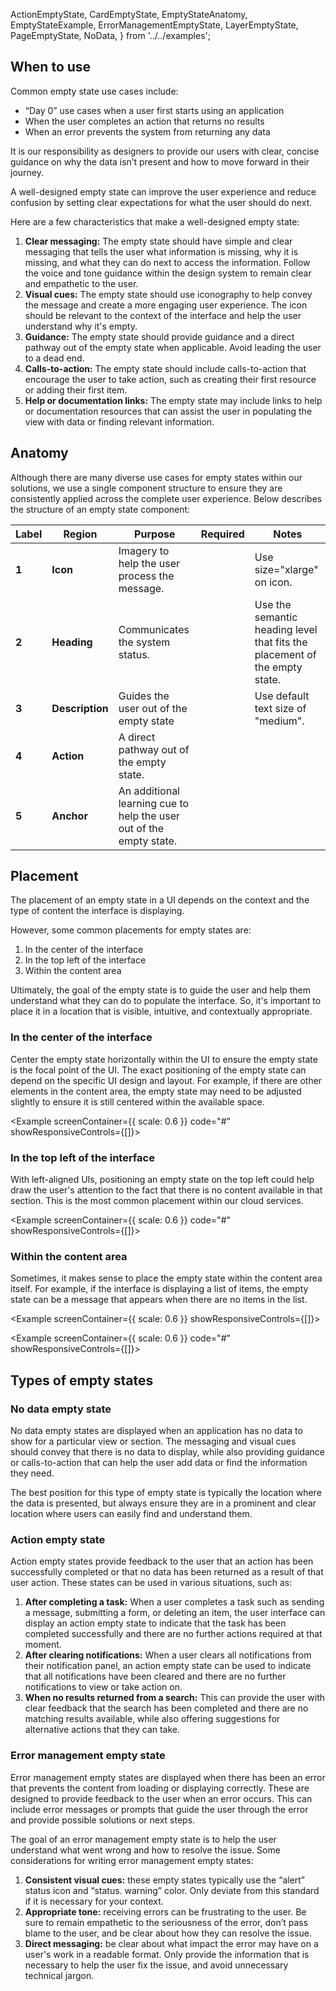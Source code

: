   ActionEmptyState,
  CardEmptyState,
  EmptyStateAnatomy,
  EmptyStateExample,
  ErrorManagementEmptyState,
  LayerEmptyState,
  PageEmptyState,
  NoData,
} from '../../examples';

<Example code="#" figma="#">
  <EmptyStateExample />
</Example>

## When to use

Common empty state use cases include:

- “Day 0” use cases when a user first starts using an application
- When the user completes an action that returns no results
- When an error prevents the system from returning any data

It is our responsibility as designers to provide our users with clear, concise guidance on why the data isn’t present and how to move forward in their journey.

A well-designed empty state can improve the user experience and reduce confusion by setting clear expectations for what the user should do next.

Here are a few characteristics that make a well-designed empty state:

1.  **Clear messaging:** The empty state should have simple and clear messaging that tells the user what information is missing, why it is missing, and what they can do next to access the information. Follow the voice and tone guidance within the design system to remain clear and empathetic to the user.
1.  **Visual cues:** The empty state should use iconography to help convey the message and create a more engaging user experience. The icon should be relevant to the context of the interface and help the user understand why it's empty.
1.  **Guidance:** The empty state should provide guidance and a direct pathway out of the empty state when applicable. Avoid leading the user to a dead end.
1.  **Calls-to-action:** The empty state should include calls-to-action that encourage the user to take action, such as creating their first resource or adding their first item.
1.  **Help or documentation links:** The empty state may include links to help or documentation resources that can assist the user in populating the view with data or finding relevant information.

## Anatomy

<Example plain>
  <EmptyStateAnatomy />
</Example>

Although there are many diverse use cases for empty states within our solutions, we use a single component structure to ensure they are consistently applied across the complete user experience. Below describes the structure of an empty state component:

| Label | Region          | Purpose                                                             |                  Required                   | Notes                                                                      |
| ----- | --------------- | ------------------------------------------------------------------- | :-----------------------------------------: | -------------------------------------------------------------------------- |
| **1** | **Icon**        | Imagery to help the user process the message.                       |                                             | Use size="xlarge" on icon.                                                 |
| **2** | **Heading**     | Communicates the system status.                                     | <Checkmark a11yTitle="true" size="small" /> | Use the semantic heading level that fits the placement of the empty state. |
| **3** | **Description** | Guides the user out of the empty state                              | <Checkmark a11yTitle="true" size="small" /> | Use default text size of "medium".                                         |
| **4** | **Action**      | A direct pathway out of the empty state.                            |                                             |                                                                            |
| **5** | **Anchor**      | An additional learning cue to help the user out of the empty state. |                                             |                                                                            |

## Placement

The placement of an empty state in a UI depends on the context and the type of content the interface is displaying.

However, some common placements for empty states are:

1. In the center of the interface
1. In the top left of the interface
1. Within the content area

Ultimately, the goal of the empty state is to guide the user and help them understand what they can do to populate the interface. So, it's important to place it in a location that is visible, intuitive, and contextually appropriate.

### In the center of the interface

Center the empty state horizontally within the UI to ensure the empty state is the focal point of the UI. The exact positioning of the empty state can depend on the specific UI design and layout. For example, if there are other elements in the content area, the empty state may need to be adjusted slightly to ensure it is still centered within the available space.

<Example screenContainer={{ scale: 0.6 }} code="#" showResponsiveControls={[]}>
  <PageEmptyState />
</Example>

### In the top left of the interface

With left-aligned UIs, positioning an empty state on the top left could help draw the user's attention to the fact that there is no content available in that section. This is the most common placement within our cloud services.

<Example screenContainer={{ scale: 0.6 }} code="#" showResponsiveControls={[]}>
  <PageEmptyState alignEmptyState="start" />
</Example>

### Within the content area

Sometimes, it makes sense to place the empty state within the content area itself. For example, if the interface is displaying a list of items, the empty state can be a message that appears when there are no items in the list.

<Example screenContainer={{ scale: 0.6 }} showResponsiveControls={[]}>
  <CardEmptyState />
</Example>

<Example screenContainer={{ scale: 0.6 }} code="#" showResponsiveControls={[]}>
  <LayerEmptyState alignEmptyState="start" />
</Example>

## Types of empty states

### No data empty state

No data empty states are displayed when an application has no data to show for a particular view or section. The messaging and visual cues should convey that there is no data to display, while also providing guidance or calls-to-action that can help the user add data or find the information they need.

The best position for this type of empty state is typically the location where the data is presented, but always ensure they are in a prominent and clear location where users can easily find and understand them.

<Example code="#" figma="#">
  <NoData />
</Example>

### Action empty state

Action empty states provide feedback to the user that an action has been successfully completed or that no data has been returned as a result of that user action. These states can be used in various situations, such as:

1. **After completing a task:** When a user completes a task such as sending a message, submitting a form, or deleting an item, the user interface can display an action empty state to indicate that the task has been completed successfully and there are no further actions required at that moment.
2. **After clearing notifications:** When a user clears all notifications from their notification panel, an action empty state can be used to indicate that all notifications have been cleared and there are no further notifications to view or take action on.
3. **When no results returned from a search:** This can provide the user with clear feedback that the search has been completed and there are no matching results available, while also offering suggestions for alternative actions that they can take.

<Example code="#" figma="#">
  <ActionEmptyState />
</Example>

### Error management empty state

Error management empty states are displayed when there has been an error that prevents the content from loading or displaying correctly. These are designed to provide feedback to the user when an error occurs. This can include error messages or prompts that guide the user through the error and provide possible solutions or next steps.

The goal of an error management empty state is to help the user understand what went wrong and how to resolve the issue. Some considerations for writing error management empty states:

1. **Consistent visual cues:** these empty states typically use the “alert” status icon and “status. warning” color. Only deviate from this standard if it is necessary for your context.
1. **Appropriate tone:** receiving errors can be frustrating to the user. Be sure to remain empathetic to the seriousness of the error, don’t pass blame to the user, and be clear about how they can resolve the issue.
1. **Direct messaging:** be clear about what impact the error may have on a user's work in a readable format. Only provide the information that is necessary to help the user fix the issue, and avoid unnecessary technical jargon.

<Example code="#" figma="#">
  <ErrorManagementEmptyState />
</Example>
